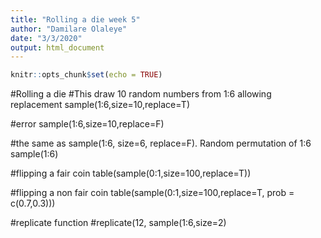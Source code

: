 ```yaml
---
title: "Rolling a die week 5"
author: "Damilare Olaleye"
date: "3/3/2020"
output: html_document
---
```


```r
knitr::opts_chunk$set(echo = TRUE)
```

#Rolling a die
#This draw 10 random numbers from 1:6 allowing replacement
sample(1:6,size=10,replace=T)

#error
sample(1:6,size=10,replace=F)

#the same as sample(1:6, size=6, replace=F). Random permutation of 1:6
sample(1:6)

#flipping a fair coin
table(sample(0:1,size=100,replace=T))

#flipping a non fair coin
table(sample(0:1,size=100,replace=T, prob = c(0.7,0.3)))

#replicate function
#replicate(12, sample(1:6,size=2)

